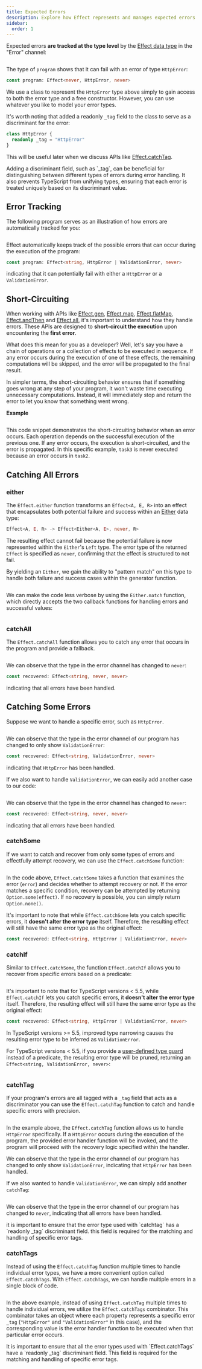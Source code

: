 ```yaml
---
title: Expected Errors
description: Explore how Effect represents and manages expected errors. Learn about creating error instances, tracking errors at the type level, and the short-circuiting behavior of Effect programs. Discover techniques to catch and recover from errors, and gain insights into error handling strategies using Effect's powerful combinators.
sidebar:
  order: 1
---
```



Expected errors **are tracked at the type level** by the [Effect data type](/getting-started/the-effect-type/) in the "Error" channel:

```ts twoslash file=<rootDir>/expected-errors/program.ts

```

The type of `program` shows that it can fail with an error of type `HttpError`:

```ts "HttpError" showLineNumbers=false
const program: Effect<never, HttpError, never>
```

We use a class to represent the `HttpError` type above simply to gain access
to both the error type and a free constructor. However, you can use whatever
you like to model your error types.

It's worth noting that added a readonly `_tag` field to the class to serve as a discriminant for the error:

```ts "_tag" showLineNumbers=false
class HttpError {
  readonly _tag = "HttpError"
}
```

This will be useful later when we discuss APIs like [Effect.catchTag](#catchtag).

<Aside type="tip">
  Adding a discriminant field, such as `_tag`, can be beneficial for
  distinguishing between different types of errors during error handling. It
  also prevents TypeScript from unifying types, ensuring that each error is
  treated uniquely based on its discriminant value.
</Aside>

## Error Tracking

The following program serves as an illustration of how errors are automatically tracked for you:

```ts twoslash file=<rootDir>/expected-errors/error-tracking.ts

```

Effect automatically keeps track of the possible errors that can occur during the execution of the program:

```ts "HttpError | ValidationError" showLineNumbers=false
const program: Effect<string, HttpError | ValidationError, never>
```

indicating that it can potentially fail with either a `HttpError` or a `ValidationError`.

## Short-Circuiting

When working with APIs like [Effect.gen](/getting-started/using-generators#understanding-effectgen), [Effect.map](/getting-started/building-pipelines#map), [Effect.flatMap](/getting-started/building-pipelines#flatmap), [Effect.andThen](/getting-started/building-pipelines#andthen) and [Effect.all](/getting-started/building-pipelines#all), it's important to understand how they handle errors.
These APIs are designed to **short-circuit the execution** upon encountering the **first error**.

What does this mean for you as a developer? Well, let's say you have a chain of operations or a collection of effects to be executed in sequence. If any error occurs during the execution of one of these effects, the remaining computations will be skipped, and the error will be propagated to the final result.

In simpler terms, the short-circuiting behavior ensures that if something goes wrong at any step of your program, it won't waste time executing unnecessary computations. Instead, it will immediately stop and return the error to let you know that something went wrong.

**Example**

```ts twoslash {14-15} file=<rootDir>/expected-errors/short-circuiting.ts

```

This code snippet demonstrates the short-circuiting behavior when an error occurs.
Each operation depends on the successful execution of the previous one.
If any error occurs, the execution is short-circuited, and the error is propagated.
In this specific example, `task3` is never executed because an error occurs in `task2`.

## Catching All Errors

### either

The `Effect.either` function transforms an `Effect<A, E, R>` into an effect that encapsulates both potential failure and success within an [Either](/data-types/either) data type:

```ts showLineNumbers=false
Effect<A, E, R> -> Effect<Either<A, E>, never, R>
```

The resulting effect cannot fail because the potential failure is now represented within the `Either`'s `Left` type.
The error type of the returned `Effect` is specified as `never`, confirming that the effect is structured to not fail.

By yielding an `Either`, we gain the ability to "pattern match" on this type to handle both failure and success cases within the generator function.

```ts twoslash collapse={3-21} file=<rootDir>/expected-errors/either-if.ts

```

We can make the code less verbose by using the `Either.match` function, which directly accepts the two callback functions for handling errors and successful values:

```ts twoslash collapse={3-21} file=<rootDir>/expected-errors/either-match.ts

```

### catchAll

The `Effect.catchAll` function allows you to catch any error that occurs in the program and provide a fallback.

```ts twoslash collapse={3-21} file=<rootDir>/expected-errors/catchAll.ts

```

We can observe that the type in the error channel has changed to `never`:

```ts showLineNumbers=false
const recovered: Effect<string, never, never>
```

indicating that all errors have been handled.

## Catching Some Errors

Suppose we want to handle a specific error, such as `HttpError`.

```ts twoslash collapse={3-21} file=<rootDir>/expected-errors/catch-some-if-http-error.ts

```

We can observe that the type in the error channel of our program has changed to only show `ValidationError`:

```ts "ValidationError" showLineNumbers=false
const recovered: Effect<string, ValidationError, never>
```

indicating that `HttpError` has been handled.

If we also want to handle `ValidationError`, we can easily add another case to our code:

```ts twoslash collapse={1-21} {29-31} file=<rootDir>/expected-errors/catch-some-if-all.ts

```

We can observe that the type in the error channel has changed to `never`:

```ts showLineNumbers=false
const recovered: Effect<string, never, never>
```

indicating that all errors have been handled.

### catchSome

If we want to catch and recover from only some types of errors and effectfully attempt recovery, we can use the `Effect.catchSome` function:

```ts twoslash collapse={3-21} file=<rootDir>/expected-errors/catchSome.ts

```

In the code above, `Effect.catchSome` takes a function that examines the error (`error`) and decides whether to attempt recovery or not. If the error matches a specific condition, recovery can be attempted by returning `Option.some(effect)`. If no recovery is possible, you can simply return `Option.none()`.

It's important to note that while `Effect.catchSome` lets you catch specific errors, it **doesn't alter the error type** itself.
Therefore, the resulting effect will still have the same error type as the original effect:

```ts "HttpError | ValidationError" showLineNumbers=false
const recovered: Effect<string, HttpError | ValidationError, never>
```

### catchIf

Similar to `Effect.catchSome`, the function `Effect.catchIf` allows you to recover from specific errors based on a predicate:

```ts twoslash collapse={3-21} file=<rootDir>/expected-errors/catchIf.ts

```

It's important to note that for TypeScript versions < 5.5, while `Effect.catchIf` lets you catch specific errors, it **doesn't alter the error type** itself.
Therefore, the resulting effect will still have the same error type as the original effect:

```ts "HttpError | ValidationError" showLineNumbers=false
const recovered: Effect<string, HttpError | ValidationError, never>
```

In TypeScript versions >= 5.5, improved type narrowing causes the resulting error type to be inferred as `ValidationError`.

For TypeScript versions < 5.5, if you provide a [user-defined type guard](https://www.typescriptlang.org/docs/handbook/2/narrowing.html#using-type-predicates) instead of a predicate, the resulting error type will be pruned, returning an `Effect<string, ValidationError, never>`:

```ts twoslash collapse={1-21} {25} file=<rootDir>/expected-errors/catchIf-guard.ts

```

### catchTag

If your program's errors are all tagged with a `_tag` field that acts as a discriminator you can use the `Effect.catchTag` function to catch and handle specific errors with precision.

```ts twoslash collapse={3-21} file=<rootDir>/expected-errors/catchTag-http-error.ts

```

In the example above, the `Effect.catchTag` function allows us to handle `HttpError` specifically.
If a `HttpError` occurs during the execution of the program, the provided error handler function will be invoked,
and the program will proceed with the recovery logic specified within the handler.

We can observe that the type in the error channel of our program has changed to only show `ValidationError`,
indicating that `HttpError` has been handled.

If we also wanted to handle `ValidationError`, we can simply add another `catchTag`:

```ts twoslash collapse={1-21} {27-29} file=<rootDir>/expected-errors/catchTag-all.ts

```

We can observe that the type in the error channel of our program has changed to `never`,
indicating that all errors have been handled.

<Aside type="caution">
  it is important to ensure that the error type used with `catchtag` has a
  `readonly _tag` discriminant field. this field is required for the
  matching and handling of specific error tags.
</Aside>

### catchTags

Instead of using the `Effect.catchTag` function multiple times to handle individual error types, we have a more convenient option called `Effect.catchTags`. With `Effect.catchTags`, we can handle multiple errors in a single block of code.

```ts twoslash collapse={3-21} file=<rootDir>/expected-errors/catchTags.ts

```

In the above example, instead of using `Effect.catchTag` multiple times to handle individual errors, we utilize the `Effect.catchTags` combinator.
This combinator takes an object where each property represents a specific error `_tag` (`"HttpError"` and `"ValidationError"` in this case),
and the corresponding value is the error handler function to be executed when that particular error occurs.

<Aside type="caution">
  It is important to ensure that all the error types used with
  `Effect.catchTags` have a `readonly _tag` discriminant field. This field
  is required for the matching and handling of specific error tags.
</Aside>
